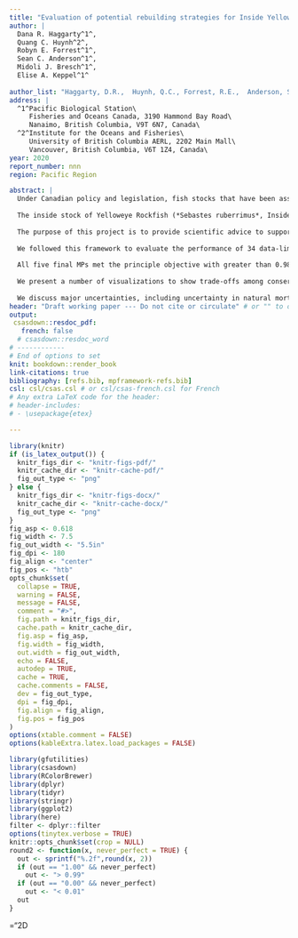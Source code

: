 ```yaml
---
title: "Evaluation of potential rebuilding strategies for Inside Yelloweye Rockfish (*Sebastes ruberrimus*) in British Columbia"
author: |
  Dana R. Haggarty^1^,
  Quang C. Huynh^2^,
  Robyn E. Forrest^1^,
  Sean C. Anderson^1^,
  Midoli J. Bresch^1^,
  Elise A. Keppel^1^
  
author_list: "Haggarty, D.R.,  Huynh, Q.C., Forrest, R.E.,  Anderson, S.C., Bresch, M.J., Keppel, E.A."
address: |
  ^1^Pacific Biological Station\
     Fisheries and Oceans Canada, 3190 Hammond Bay Road\
     Nanaimo, British Columbia, V9T 6N7, Canada\
  ^2^Institute for the Oceans and Fisheries\
     University of British Columbia AERL, 2202 Main Mall\
     Vancouver, British Columbia, V6T 1Z4, Canada\
year: 2020
report_number: nnn
region: Pacific Region

abstract: |
  Under Canadian policy and legislation, fish stocks that have been assessed as being below the Limit Reference Point (LRP) require a rebuilding plan to grow the stock above the LRP. Rebuilding plans should be based upon objectives characterised by (1) a target, (2) a desired time to reach the target, (3) and an acceptable probability of reaching the target. Rebuilding plans should also include planned management measures or management procedures (MPs), milestone objectives, and should undergo regular evaluation.
  
  The inside stock of Yelloweye Rockfish (*Sebastes ruberrimus*, Inside Yelloweye Rockfish) is a data-limited stock, occurring in Groundfish Management Area 4B (Queen Charlotte Strait, Strait of Georgia, and Strait of Juan de Fuca) in British Columbia (BC). The stock was assessed as being below the LRP in 2010, resulting in a published rebuilding plan. It is also listed under the *Species at Risk Act* (SARA) as a Species of Special Concern. The current MP for rebuilding is a fixed annual total allowable catch (TAC) of 15 metric tonnes, which has not been re-evaluated since the last assessment.
  
  The purpose of this project is to provide scientific advice to support re-evaluation of the rebuilding plan for Inside Yelloweye Rockfish. We apply a new management strategy evaluation (MSE) framework (the MP Framework), recently developed for BC groundfishes, to evaluate the performance of alternative data-limited MPs, with respect to meeting rebuilding objectives. The MP Framework follows six best-practice steps for MSE: (1) defining the decision context, (2) setting objectives and performance metrics, (3) specifying operating models (OMs) to represent the underlying system and calculate performance metrics, (4) selecting candidate MPs, (5) conducting closed-loop simulations to evaluate performance of the MPs, and (6) presenting results to facilitate evaluation of trade-offs.
  
  We followed this framework to evaluate the performance of 34 data-limited MPs with respect to meeting the principal objective, which is to rebuild the stock above the LRP over 1.5 generations with at least 95% [19 times out of 20] probability of success. We also evaluated performance of MPs with respect to two additional conservation metrics, four average-catch objectives, and one catch-variability objective. To account for uncertainty in underlying population dynamics and data sources, we developed six alternative OM scenarios, which differed with respect to specific model and data assumptions. These OM scenarios were divided into a "reference set" (four OMs) and a "robustness set" (two OMs). We calibrated all OMs to observed catch data, indices of abundance, and available age composition data. We used closed-loop simulation to evaluate the performance of the MPs and screened out MPs that did not meet a basic set of criteria, resulting in five remaining candidate MPs: annual constant-catch MPs of 10 tonnes or 15 tonnes, and three MPs that adjust the TAC based on the relative slope of the inside hard-bottom longline (HBLL) survey index of abundance.
  
  All five final MPs met the principle objective with greater than 0.98 probability (49 times out of 50), across all four reference-set scenarios. This was largely because none of the reference-set OMs estimated the stock to be below the LRP in 2020. Within the two robustness-set scenarios, the scenario that simulated higher variability in the future HBLL survey performed similarly to the reference-set scenarios. However, under the scenario that assumed a lower rate of natural mortality for the stock ("Low M"), all MPs had lower probabilities of meeting the principle objective, with the lowest probability achieved by the current MP (constant catch of 15 t).
  
  We present a number of visualizations to show trade-offs among conservation and catch objectives for the different MPs across alternative OM scenarios. The visualizations present trade-offs in tabular and graphical formats, intended to support the process of selecting the final MP. Because all the MPs met the principle objective under the reference-set scenarios, there were no strong trade-offs between conservation and catch objectives. Of the two robustness-set scenarios, trade-offs were most apparent under the Low M scenario, where the probability of meeting the principle objective decreased as the probability of achieving an average short-term catch of 10 t increased.
  
  We discuss major uncertainties, including uncertainty in natural mortality, selectivity, and historical catches, noting that we attempted to account for these uncertainties by evaluating performance of MPs across multiple OMs. We highlight issues regarding estimates of current stock status for Inside Yelloweye Rockfish, and the role of reference points in the MP Framework. We make recommendations for assessment frequency and suggest triggers for re-assessment. Performance of MPs with respect to meeting two alternative assessment criteria for the Committee on the Status of Endangered Wildlife in Canada (COSEWIC) are also evaluated.
header: "Draft working paper --- Do not cite or circulate" # or "" to omit
output:
 csasdown::resdoc_pdf:
   french: false
  # csasdown::resdoc_word
# ------------
# End of options to set
knit: bookdown::render_book
link-citations: true
bibliography: [refs.bib, mpframework-refs.bib]
csl: csl/csas.csl # or csl/csas-french.csl for French
# Any extra LaTeX code for the header:
# header-includes:
# - \usepackage{etex}

---
```


```r
library(knitr)
if (is_latex_output()) {
  knitr_figs_dir <- "knitr-figs-pdf/"
  knitr_cache_dir <- "knitr-cache-pdf/"
  fig_out_type <- "png"
} else {
  knitr_figs_dir <- "knitr-figs-docx/"
  knitr_cache_dir <- "knitr-cache-docx/"
  fig_out_type <- "png"
}
fig_asp <- 0.618
fig_width <- 7.5
fig_out_width <- "5.5in"
fig_dpi <- 180
fig_align <- "center"
fig_pos <- "htb"
opts_chunk$set(
  collapse = TRUE,
  warning = FALSE,
  message = FALSE,
  comment = "#>",
  fig.path = knitr_figs_dir,
  cache.path = knitr_cache_dir,
  fig.asp = fig_asp,
  fig.width = fig_width,
  out.width = fig_out_width,
  echo = FALSE,
  autodep = TRUE,
  cache = TRUE,
  cache.comments = FALSE,
  dev = fig_out_type,
  dpi = fig_dpi,
  fig.align = fig_align,
  fig.pos = fig_pos
)
options(xtable.comment = FALSE)
options(kableExtra.latex.load_packages = FALSE)
```

```r
library(gfutilities)
library(csasdown)
library(RColorBrewer)
library(dplyr)
library(tidyr)
library(stringr)
library(ggplot2)
library(here)
filter <- dplyr::filter
options(tinytex.verbose = TRUE)
knitr::opts_chunk$set(crop = NULL)
round2 <- function(x, never_perfect = TRUE) {
  out <- sprintf("%.2f",round(x, 2))
  if (out == "1.00" && never_perfect)
    out <- "> 0.99"
  if (out == "0.00" && never_perfect)
    out <- "< 0.01"
  out
}
```

<!-- The math symbols greater and less than seem to render in RStudio Rmd files when inside $$..$$ chunks but tinytex doesn't recognize them unless the following are defined -->
\newcommand{\lt}{\ensuremath <}
\newcommand{\gt}{\ensuremath >}
\mathchardef\mhyphen="2D

